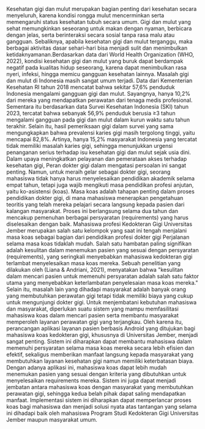 Kesehatan gigi dan mulut merupakan bagian penting dari kesehatan secara menyeluruh, karena kondisi rongga mulut mencerminkan serta memengaruhi status kesehatan tubuh secara umum. Gigi dan mulut yang sehat memungkinkan seseorang untuk makan dengan nyaman, berbicara dengan jelas, serta berinteraksi secara sosial tanpa rasa malu atau gangguan. Sebaliknya, apabila kesehatan gigi dan mulut terganggu, maka berbagai aktivitas dasar sehari-hari bisa menjadi sulit dan menimbulkan ketidaknyamanan.Berdasarkan data dari World Health Organization (WHO, 2022), kondisi kesehatan gigi dan mulut yang buruk dapat berdampak negatif pada kualitas hidup seseorang, karena dapat menimbulkan rasa nyeri, infeksi, hingga memicu gangguan kesehatan lainnya.
Masalah gigi dan mulut di Indonesia masih sangat umum terjadi. Data dari Kementerian Kesehatan RI tahun 2018 mencatat bahwa sekitar 57,6% penduduk Indonesia mengalami gangguan gigi dan mulut. Sayangnya, hanya 10,2% dari mereka yang mendapatkan perawatan dari tenaga medis profesional. Sementara itu berdasarkan data Survei Kesehatan Indonesia (SKI) tahun 2023, tercatat bahwa sebanyak 56,9% penduduk berusia ≥3 tahun mengalami gangguan pada gigi dan mulut dalam kurun waktu satu tahun terakhir. Selain itu, hasil pemeriksaan gigi dalam survei yang sama mengungkapkan bahwa prevalensi karies gigi masih tergolong tinggi, yaitu mencapai 82,8%. Artinya, hanya 15,2% masyarakat Indonesia yang tercatat tidak memiliki masalah karies gigi, sehingga menunjukkan urgensi penanganan serius terhadap isu kesehatan gigi dan mulut sejak usia dini.
Dalam upaya meningkatkan pelayanan dan pemerataan akses terhadap kesehatan gigi, Peran dokter gigi dalam mengatasi persoalan ini sangat penting. Namun, untuk meraih gelar sebagai dokter gigi, seorang mahasiswa tidak hanya harus menyelesaikan pendidikan akademik selama empat tahun, tetapi juga wajib mengikuti masa pendidikan profesi anjutan, yaitu ko-asistensi (koas). Masa koas adalah tahapan penting dalam proses pendidikan dokter gigi, di mana mahasiswa menerapkan pengetahuan teoritis yang telah mereka pelajari secara langsung kepada pasien dari kalangan masyarakat. Proses ini berlangsung selama dua tahun dan mencakup pemenuhan berbagai persyaratan (requirements) yang harus diselesaikan dengan baik. Mahasiswa profesi Kedokteran Gigi Universitas Jember merupakan salah satu kelompok yang saat ini tengah menjalani masa koas sebagai bagian dari pendidikan profesi dokter gigi
Perjalanan selama masa koas tidaklah mudah. Salah satu hambatan paling signifikan adalah kesulitan dalam menemukan pasien yang sesuai dengan persyaratan (requirements), yang seringkali menyebabkan mahasiswa kedokteran gigi terlambat menyelesaikan masa koas mereka. Sebuah penelitian yang dilakukan oleh (Liana & Andriani, 2021), menyatakan bahwa "kesulitan dalam mencari pasien untuk memenuhi persyaratan adalah salah satu faktor utama yang menyebabkan keterlambatan penyelesaian masa koas mereka." Selain itu, masalah lain yang dihadapi masyarakat adalah banyak orang yang membutuhkan perawatan gigi tetapi tidak memiliki biaya yang cukup untuk mengunjungi dokter gigi.
Untuk menjembatani kebutuhan mahasiswa dan masyarakat, diperlukan suatu sistem yang mampu memfasilitasi mahasiswa koas dalam mencari pasien serta membantu masyarakat memperoleh layanan perawatan gigi yang terjangkau. Oleh karena itu, perancangan aplikasi layanan pasien berbasis Android yang ditujukan bagi mahasiswa koas kedokteran gigi, khususnya di Universitas Jember, menjadi sangat penting. Sistem ini diharapkan dapat membantu mahasiswa dalam memenuhi persyaratan selama masa koas mereka secara lebih efisien dan efektif, sekaligus memberikan manfaat langsung kepada masyarakat yang membutuhkan layanan kesehatan gigi namun memiliki keterbatasan biaya.
Dengan adanya aplikasi ini, mahasiswa koas dapat lebih mudah menemukan pasien yang sesuai dengan kriteria yang dibutuhkan untuk menyelesaikan requirements mereka. Sistem ini juga dapat menjadi jembatan antara mahasiswa koas dengan masyarakat yang membutuhkan perawatan gigi, sehingga kedua belah pihak dapat saling mendapatkan manfaat. Implementasi sistem ini diharapkan dapat memperlancar proses koas bagi mahasiswa dan menjadi solusi nyata atas tantangan yang selama ini dihadapi baik oleh mahasiswa Program Studi Kedokteran Gigi Universitas Jember maupun masyarakat umum.
